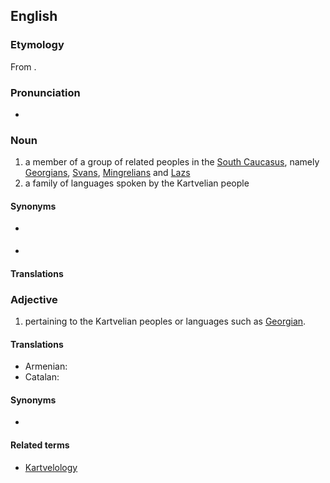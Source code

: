 ==English==

===Etymology===
From {{etyl|ka|en}} {{term|ქართველი|tr=k’art’veli|lang=ka}}{{suffix||ian}}.

===Pronunciation=== 
* {{a|UK}} {{IPA|/kɑːtˈviːlɪən/|lang=en}} 

===Noun===
{{en-noun}}

# a member of a group of related peoples in the [[South Caucasus]], namely [[Georgian]]s, [[Svan]]s, [[Mingrelian]]s and [[Laz]]s
# a family of languages spoken by the Kartvelian people

====Synonyms====
* {{sense|member of a people}} {{l|en|Kartvel}}
* {{sense|family of languages}} {{l|en|South Caucasian}}

====Translations====
{{trans-top|member of a group of related peoples in the South Caucasus}}
{{trans-mid}}
{{trans-bottom}}
{{trans-top|family of languages}}
{{trans-mid}}
{{trans-bottom}}

===Adjective===
{{en-adj|-}}

# pertaining to the Kartvelian peoples or languages such as [[Georgian]].

====Translations====
{{trans-top|pertaining to the Kartvelian languages}}
* Armenian: {{t-|hy|քարթվելական|tr=kʿartʿvelakan|sc=Armn}}
* Catalan: {{t-|ca|kartvelià}}
{{trans-mid}}
{{trans-bottom}}

====Synonyms====
* {{l|en|South Caucasian}}

====Related terms====
* [[Kartvelology]]